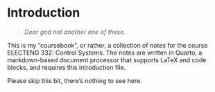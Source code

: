 # Introduction {.unnumbered .unlisted}

> *Dear god not another one of these.*

This is my "coursebook", or rather, a collection of notes for the course ELECTENG 332: Control Systems.  The notes are written in Quarto, a markdown-based document processor that supports LaTeX and code blocks, and requires this introduction file.

Please skip this bit, there's nothing to see here.


